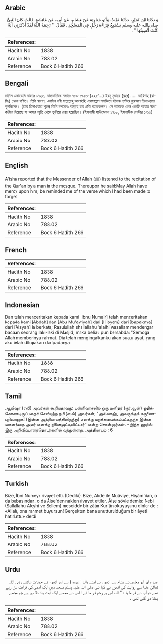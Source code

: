 ## Arabic


<div dir="rtl" lang="ar" style={{fontSize:'larger',backgroundColor:'#f8f9fa',padding:20}}>
وَحَدَّثَنَا ابْنُ نُمَيْرٍ، حَدَّثَنَا عَبْدَةُ، وَأَبُو مُعَاوِيَةَ عَنْ هِشَامٍ، عَنْ أَبِيهِ، عَنْ عَائِشَةَ، قَالَتْ كَانَ النَّبِيُّ صلى الله عليه وسلم يَسْتَمِعُ قِرَاءَةَ رَجُلٍ فِي الْمَسْجِدِ ‏.‏ فَقَالَ ‏ "‏ رَحِمَهُ اللَّهُ لَقَدْ أَذْكَرَنِي آيَةً كُنْتُ أُنْسِيتُهَا ‏"‏ ‏.‏
</div>
<div style={{backgroundColor:'#f8f9fa',padding:20, marginBottom: 10}}><table> <thead> <tr> <th>References:</th> <th></th> </tr> </thead> <tbody><tr><td>Hadith No</td><td>1838</td></tr><tr><td>Arabic No</td><td>788.02</td></tr><tr><td>Reference</td><td>Book 6 Hadith 266</td></tr></tbody></table></div>

## Bengali


<div dir="ltr" lang="bn" style={{fontSize:'larger',backgroundColor:'#f8f9fa',padding:20}}>
হাদিস একাডেমি নাম্বারঃ ১৭২৩, আন্তর্জাতিক নাম্বারঃ ৭৮৮ ১৭২৩-(২২৫/...) ইবনু নুমায়র (রহঃ) ..... আয়িশাহ (রাযিঃ) থেকে বর্ণিত। তিনি বলেন, একদিন নবী সাল্লাল্লাহু আলাইহি ওয়াসাল্লাম মসজিদে জনৈক ব্যক্তির কুরআন তিলাওয়াত শুনছিলেন। (তার তিলাওয়াত শুনে) তিনি বললেনঃ আল্লাহ তার প্রতি রহম করুন। সে আমাকে এমন একটি আয়াত স্মরণ করিয়ে দিয়েছে যা আমার স্মৃতি থেকে ভুলিয়ে দেয়া হয়েছিল। (ইসলামী ফাউন্ডেশন ১৭০৮, ইসলামীক সেন্টার ১৭১৫)
</div>
<div style={{backgroundColor:'#f8f9fa',padding:20, marginBottom: 10}}><table> <thead> <tr> <th>References:</th> <th></th> </tr> </thead> <tbody><tr><td>Hadith No</td><td>1838</td></tr><tr><td>Arabic No</td><td>788.02</td></tr><tr><td>Reference</td><td>Book 6 Hadith 266</td></tr></tbody></table></div>

## English


<div dir="ltr" lang="en" style={{fontSize:'larger',backgroundColor:'#f8f9fa',padding:20}}>
A'isha reported that the Messenger of Allah (ﷺ) listened to the recitation of the Qur'an by a man in the mosque. Thereupon he said:May Allah have mercy upon him; be reminded me of the verse which I had been made to forget
</div>
<div style={{backgroundColor:'#f8f9fa',padding:20, marginBottom: 10}}><table> <thead> <tr> <th>References:</th> <th></th> </tr> </thead> <tbody><tr><td>Hadith No</td><td>1838</td></tr><tr><td>Arabic No</td><td>788.02</td></tr><tr><td>Reference</td><td>Book 6 Hadith 266</td></tr></tbody></table></div>

## French


<div dir="ltr" lang="fr" style={{fontSize:'larger',backgroundColor:'#f8f9fa',padding:20}}>

</div>
<div style={{backgroundColor:'#f8f9fa',padding:20, marginBottom: 10}}><table> <thead> <tr> <th>References:</th> <th></th> </tr> </thead> <tbody><tr><td>Hadith No</td><td>1838</td></tr><tr><td>Arabic No</td><td>788.02</td></tr><tr><td>Reference</td><td>Book 6 Hadith 266</td></tr></tbody></table></div>

## Indonesian


<div dir="ltr" lang="id" style={{fontSize:'larger',backgroundColor:'#f8f9fa',padding:20}}>
Dan telah menceritakan kepada kami [Ibnu Numair] telah menceritakan kepada kami [Abdah] dan [Abu Mu'awiyah] dari [Hisyam] dari [bapaknya] dari [Aisyah] ia berkata; Rasulullah shallallahu 'alaihi wasallam mendengar bacaan seorang laki-laki di Masjid, maka beliau pun bersabda: "Semoga Allah memberinya rahmat. Dia telah mengingatkanku akan suatu ayat, yang aku telah dilupakan daripadanya
</div>
<div style={{backgroundColor:'#f8f9fa',padding:20, marginBottom: 10}}><table> <thead> <tr> <th>References:</th> <th></th> </tr> </thead> <tbody><tr><td>Hadith No</td><td>1838</td></tr><tr><td>Arabic No</td><td>788.02</td></tr><tr><td>Reference</td><td>Book 6 Hadith 266</td></tr></tbody></table></div>

## Tamil


<div dir="ltr" lang="ta" style={{fontSize:'larger',backgroundColor:'#f8f9fa',padding:20}}>
ஆயிஷா (ரலி) அவர்கள் கூறியதாவது: பள்ளிவாசலில் ஒரு மனிதர் (குர்ஆன்) ஓதிக்கொண்டிருப்பதைச் செவியுற்ற நபி (ஸல்) அவர்கள், "அல்லாஹ், அவருக்குக் கருணைபுரிவானாக! (இன்ன அத்தியாயத்திலிருந்து) எனக்கு மறக்கவைக்கப்பட்டிருந்த இன்ன வசனத்தை அவர் எனக்கு நினைவூட்டிவிட்டார்" என்று சொன்னார்கள். - இந்த ஹதீஸ் இரு அறிவிப்பாளர்தொடர்களில் வந்துள்ளது. அத்தியாயம் : 6
</div>
<div style={{backgroundColor:'#f8f9fa',padding:20, marginBottom: 10}}><table> <thead> <tr> <th>References:</th> <th></th> </tr> </thead> <tbody><tr><td>Hadith No</td><td>1838</td></tr><tr><td>Arabic No</td><td>788.02</td></tr><tr><td>Reference</td><td>Book 6 Hadith 266</td></tr></tbody></table></div>

## Turkish


<div dir="ltr" lang="tr" style={{fontSize:'larger',backgroundColor:'#f8f9fa',padding:20}}>
Bize, İbni Numeyr rivayet etti. (Dediki): Bize, Abde ile Muâviye, Hişâm'dan, o da babasından, o da Âişe'den naklen rivayet ettiler. Âişe şöyle demiş: Nebi (Sallallahu Aleyhi ve Sellem) mescidde bir zâtın Kur'ân okuyuşunu dinler de : «Allah, ona rahmet buyursun! Gerçekten bana unutturulduğum bir âyeti hatırlattı.» derdi
</div>
<div style={{backgroundColor:'#f8f9fa',padding:20, marginBottom: 10}}><table> <thead> <tr> <th>References:</th> <th></th> </tr> </thead> <tbody><tr><td>Hadith No</td><td>1838</td></tr><tr><td>Arabic No</td><td>788.02</td></tr><tr><td>Reference</td><td>Book 6 Hadith 266</td></tr></tbody></table></div>

## Urdu


<div dir="rtl" lang="ur" style={{fontSize:'larger',backgroundColor:'#f8f9fa',padding:20}}>
عبد ہ اور ابو معاویہ نے ہشام سے انھوں نے اپنے والد ( عروہ ) سے اور انھوں نے حضڑت عائشہ رضی اللہ تعالیٰ عنہا سے روایت کی انھوں نے کہا نبی صلی اللہ علیہ وسلم مسجد میں ایک آدمی کی قراءت سن رہے تھے تو آپ نے فر ما یا : " اللہ اس پر رحم فر ما ئے ! اس نے مجھے ایک آیت یاد دلا دی ہے جو مجھے بھلا دی گئی تھی ۔
</div>
<div style={{backgroundColor:'#f8f9fa',padding:20, marginBottom: 10}}><table> <thead> <tr> <th>References:</th> <th></th> </tr> </thead> <tbody><tr><td>Hadith No</td><td>1838</td></tr><tr><td>Arabic No</td><td>788.02</td></tr><tr><td>Reference</td><td>Book 6 Hadith 266</td></tr></tbody></table></div>